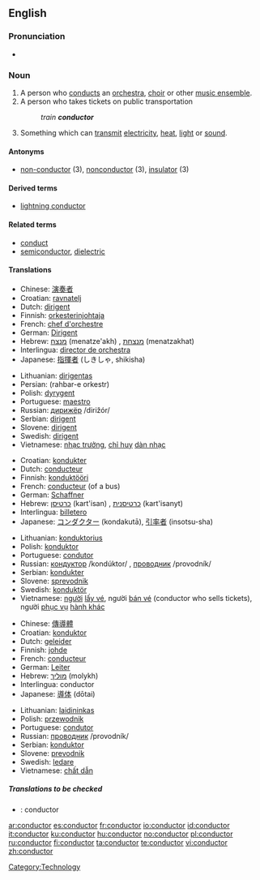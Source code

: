 ==English==

===Pronunciation===
*{{audio|en-us-conductor.ogg|Audio (US)}}

===Noun===
{{en-noun}}

# A person who [[conducts]] an [[orchestra]], [[choir]] or other [[music ensemble]].
# A person who takes tickets on public transportation
#:''train '''conductor'''''
# Something which can [[transmit]] [[electricity]], [[heat]], [[light]] or [[sound]].

====Antonyms====
*[[non-conductor]] (3), [[nonconductor]] (3), [[insulator]] (3)

====Derived terms====
*[[lightning conductor]]

====Related terms====
*[[conduct]]
*[[semiconductor]], [[dielectric]]

====Translations====
{{trans-top|A person who conducts an orchestra, choir or other music ensemble}}
*Chinese: [[演奏]][[者]]
*Croatian: [[ravnatelj]] {{m}}
*Dutch: [[dirigent]] {{m}}
*Finnish: [[orkesterinjohtaja]]
*French: [[chef d'orchestre]] {{m}}
*German: [[Dirigent]] {{m}}
*Hebrew: [[מנצח]] (menatze'akh) {{m}}, [[מנצחת]] (menatzakhat) {{f}}
*Interlingua: [[director de orchestra]]
*Japanese: [[指揮者]] (しきしゃ, shikisha)
{{trans-mid}}
*Lithuanian: [[dirigentas]] {{m}}
*Persian: {{FAchar|[[رهبر ارکستر]]}} (rahbar-e orkestr)
*Polish: [[dyrygent]] {{m}}
*Portuguese: [[maestro]] {{m}}
*Russian: [[дирижёр]] /dirižór/ {{m}}
*Serbian: [[dirigent]] {{m}}
*Slovene: [[dirigent]] {{m}}
*Swedish: [[dirigent]] {{c}}
*Vietnamese: [[nhạc trưởng]], [[chỉ huy]] [[dàn nhạc]]
{{trans-bottom}}

{{trans-top|A person who takes tickets on public transportation}}
*Croatian: [[kondukter]] {{m}}
*Dutch: [[conducteur]] {{m}}
*Finnish: [[konduktööri]]
*French: [[conducteur]] (of a bus)
*German: [[Schaffner]] {{m}}
*Hebrew: [[כרטיסן]] (kart'isan) {{m}}, [[כרטיסנית]] (kart'isanyt) {{f}}
*Interlingua: [[billetero]]
*Japanese: [[コンダクター]] (kondakutā), [[引率者]] (insotsu-sha)
{{trans-mid}}
*Lithuanian: [[konduktorius]] {{m}}
*Polish: [[konduktor]] {{m}}
*Portuguese: [[condutor]] {{m}}
*Russian: [[кондуктор]] /kondúktor/ {{m}}, [[проводник]] /provodník/ {{m}}
*Serbian: [[kondukter]] {{m}}
*Slovene: [[sprevodnik]] {{m}}
*Swedish: [[konduktör]] {{c}}
*Vietnamese: [[người]] [[lấy vé]], người [[bán vé]] (conductor who sells tickets), người [[phục vụ]] [[hành khác]]
{{trans-bottom}}

{{trans-top|Something which can transmit electricity, heat, light or sound}}
*Chinese: [[傳導]][[體]]
*Croatian: [[konduktor]] {{m}}
*Dutch: [[geleider]] {{n}}
*Finnish: [[johde]]
*French: [[conducteur]]
*German: [[Leiter]] {{m}}
*Hebrew: [[מוליך]] (molykh) {{m}}
*Interlingua: conductor
*Japanese: [[導体]] (dōtai)
{{trans-mid}}
*Lithuanian: [[laidininkas]] {{m}}
*Polish: [[przewodnik]] {{m}}
*Portuguese: [[condutor]] {{m}}
*Russian: [[проводник]] /provodník/ {{m}}
*Serbian: [[konduktor]] {{m}}
*Slovene: [[prevodnik]] {{m}}
*Swedish: [[ledare]] {{c}}
*Vietnamese: [[chất dẫn]]
{{trans-bottom}}

=====Translations to be checked=====
{{checktrans}}
{{top}}
*{{ttbc|Spanish}}: conductor
{{mid}}
{{bottom}}

[[Category:Technology]]

[[ar:conductor]]
[[es:conductor]]
[[fr:conductor]]
[[io:conductor]]
[[id:conductor]]
[[it:conductor]]
[[ku:conductor]]
[[hu:conductor]]
[[no:conductor]]
[[pl:conductor]]
[[ru:conductor]]
[[fi:conductor]]
[[ta:conductor]]
[[te:conductor]]
[[vi:conductor]]
[[zh:conductor]]